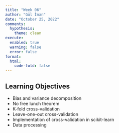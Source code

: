 ```yaml
---
title: "Week 06"
author: "Gül İnan"
date: "October 25, 2022"
comments:
  hypothesis: 
    theme: clean
execute: 
  enabled: true
  warning: false
  error: false
format: 
  html:
    code-fold: false
---
```


## Learning Objectives

-   Bias and variance decomposition
-   No free lunch theorem
-   K-fold cross-validation
-   Leave-one-out cross-validation
-   Implementation of cross-validation in scikit-learn
-   Data processing







